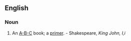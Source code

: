 ==English==

===Noun===
{{en-noun|sg=[[absey]]-[[book]]}}

# {{Obsolete}} An [[A-B-C]] book; a [[primer]]. - Shakespeare, ''King John, I,i''